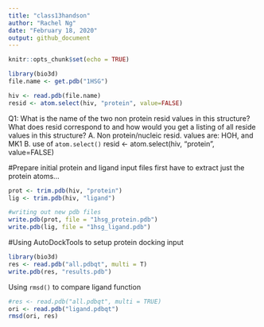 ```yaml
---
title: "class13handson"
author: "Rachel Ng"
date: "February 18, 2020"
output: github_document
---
```


```r
knitr::opts_chunk$set(echo = TRUE)
```

```r
library(bio3d)
file.name <- get.pdb("1HSG")
```

```r
hiv <- read.pdb(file.name)
resid <- atom.select(hiv, "protein", value=FALSE)
```

Q1: What is the name of the two non protein resid values in this structure? What does resid
correspond to and how would you get a listing of all reside values in this structure? 
A. Non protein/nucleic resid. values are: HOH, and MK1
B. use of `atom.select()`
resid <- atom.select(hiv, "protein", value=FALSE)

#Prepare initial protein and ligand input files
first have to extract just the protein atoms...

```r
prot <- trim.pdb(hiv, "protein")
lig <- trim.pdb(hiv, "ligand")

#writing out new pdb files
write.pdb(prot, file = "1hsg_protein.pdb")
write.pdb(lig, file = "1hsg_ligand.pdb")
```

#Using AutoDockTools to setup protein docking input
```r
library(bio3d)
res <- read.pdb("all.pdbqt", multi = T)
write.pdb(res, "results.pdb")
```
Using `rmsd()` to compare ligand function
```r
#res <- read.pdb("all.pdbqt", multi = TRUE)
ori <- read.pdb("ligand.pdbqt")
rmsd(ori, res)

```


